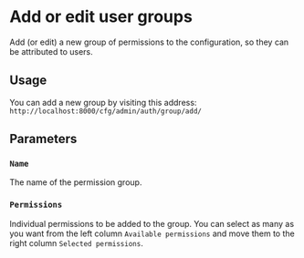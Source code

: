 # Add or edit user groups

Add (or edit) a new group of permissions to the configuration, so they can be attributed to users.

## Usage

You can add a new group by visiting this address: `http://localhost:8000/cfg/admin/auth/group/add/`

## Parameters

### `Name`

The name of the permission group.

### `Permissions`

Individual permissions to be added to the group. You can select as many as you want from the left column `Available permissions` and move them to the right column `Selected permissions`.
